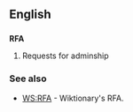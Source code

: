 ==English==

==={{initialism}}===
'''RFA'''

# {{wjargon}} Requests for adminship

===See also===
*[[WS:RFA]] - Wiktionary's RFA.